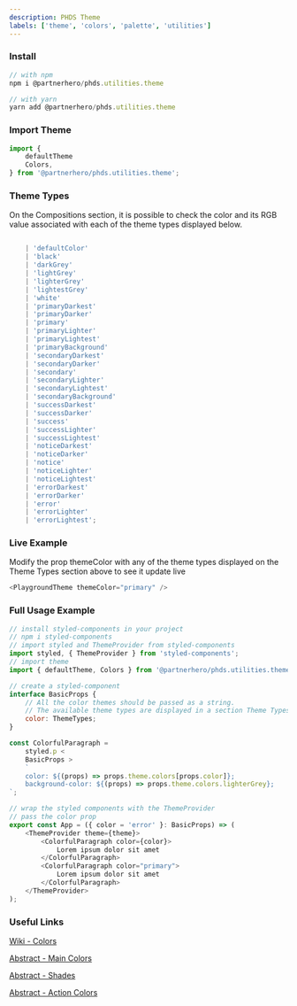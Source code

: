 ```yaml
---
description: PHDS Theme
labels: ['theme', 'colors', 'palette', 'utilities']
---
```



### Install

```js
// with npm
npm i @partnerhero/phds.utilities.theme

// with yarn
yarn add @partnerhero/phds.utilities.theme
```

### Import Theme

```js
import {
    defaultTheme
    Colors,
} from '@partnerhero/phds.utilities.theme';
```

### Theme Types

On the Compositions section, it is possible to check the color and its RGB value associated with each of the theme types displayed below.

```js

    | 'defaultColor'
    | 'black'
    | 'darkGrey'
    | 'lightGrey'
    | 'lighterGrey'
    | 'lightestGrey'
    | 'white'
    | 'primaryDarkest'
    | 'primaryDarker'
    | 'primary'
    | 'primaryLighter'
    | 'primaryLightest'
    | 'primaryBackground'
    | 'secondaryDarkest'
    | 'secondaryDarker'
    | 'secondary'
    | 'secondaryLighter'
    | 'secondaryLightest'
    | 'secondaryBackground'
    | 'successDarkest'
    | 'successDarker'
    | 'success'
    | 'successLighter'
    | 'successLightest'
    | 'noticeDarkest'
    | 'noticeDarker'
    | 'notice'
    | 'noticeLighter'
    | 'noticeLightest'
    | 'errorDarkest'
    | 'errorDarker'
    | 'error'
    | 'errorLighter'
    | 'errorLightest';

```

### Live Example

Modify the prop themeColor with any of the theme types displayed on the Theme Types section above to see it update live

```js live
<PlaygroundTheme themeColor="primary" />
```

### Full Usage Example

```js
// install styled-components in your project
// npm i styled-components
// import styled and ThemeProvider from styled-components
import styled, { ThemeProvider } from 'styled-components';
// import theme
import { defaultTheme, Colors } from '@partnerhero/phds.utilities.theme';

// create a styled-component
interface BasicProps {
    // All the color themes should be passed as a string.
    // The available theme types are displayed in a section Theme Types above.
    color: ThemeTypes;
}

const ColorfulParagraph =
    styled.p <
    BasicProps >
    `
    color: ${(props) => props.theme.colors[props.color]};
    background-color: ${(props) => props.theme.colors.lighterGrey};
`;

// wrap the styled components with the ThemeProvider
// pass the color prop
export const App = ({ color = 'error' }: BasicProps) => (
    <ThemeProvider theme={theme}>
        <ColorfulParagraph color={color}>
            Lorem ipsum dolor sit amet
        </ColorfulParagraph>
        <ColorfulParagraph color="primary">
            Lorem ipsum dolor sit amet
        </ColorfulParagraph>
    </ThemeProvider>
);
```

### Useful Links

[Wiki - Colors](https://partnerhero.getoutline.com/doc/v2-colors-TtzHtaEEEe)

[Abstract - Main Colors](https://share.goabstract.com/016cce8d-3154-46ad-8419-175212b6094f)

[Abstract - Shades](https://share.goabstract.com/14b1d5d9-3da3-456e-bc02-b313f1ab8fde)

[Abstract - Action Colors](https://share.goabstract.com/14eaf964-42c6-4155-ae18-6abf9a39e81a)
